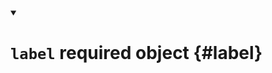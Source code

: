


<details className="config-field" data-expandable="false" open>
<summary>

# `label` <span className="config-field-required" data-required="true">required</span> <span className="config-field-type">object</span> <span className="config-field-default"></span> <span className="config-field-enum"></span> {#label}



</summary>



</details>
